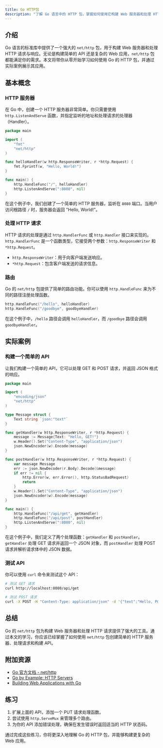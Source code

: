 ```yaml
---
title: Go HTTP包
description: "了解 Go 语言中的 HTTP 包，掌握如何使用它构建 Web 服务器和处理 HTTP 请求与响应。"
---
```


## 介绍

Go 语言的标准库中提供了一个强大的 `net/http` 包，用于构建 Web 服务器和处理 HTTP 请求与响应。无论是构建简单的 API 还是复杂的 Web 应用，`net/http` 包都能满足你的需求。本文将带你从零开始学习如何使用 Go 的 HTTP 包，并通过实际案例展示其应用。

## 基本概念

### HTTP 服务器

在 Go 中，创建一个 HTTP 服务器非常简单。你只需要使用 `http.ListenAndServe` 函数，并指定监听的地址和处理请求的处理器（Handler）。

```go
package main

import (
    "fmt"
    "net/http"
)

func helloHandler(w http.ResponseWriter, r *http.Request) {
    fmt.Fprintf(w, "Hello, World!")
}

func main() {
    http.HandleFunc("/", helloHandler)
    http.ListenAndServe(":8080", nil)
}
```

在这个例子中，我们创建了一个简单的 HTTP 服务器，监听在 `8080` 端口。当用户访问根路径 `/` 时，服务器会返回 "Hello, World!"。

### 处理 HTTP 请求

HTTP 请求的处理是通过 `http.HandlerFunc` 或 `http.Handler` 接口来实现的。`http.HandlerFunc` 是一个函数类型，它接受两个参数：`http.ResponseWriter` 和 `*http.Request`。

- `http.ResponseWriter`：用于向客户端发送响应。
- `*http.Request`：包含客户端发送的请求信息。

### 路由

Go 的 `net/http` 包提供了简单的路由功能。你可以使用 `http.HandleFunc` 来为不同的路径注册处理函数。

```go
http.HandleFunc("/hello", helloHandler)
http.HandleFunc("/goodbye", goodbyeHandler)
```

在这个例子中，`/hello` 路径会调用 `helloHandler`，而 `/goodbye` 路径会调用 `goodbyeHandler`。

## 实际案例

### 构建一个简单的 API

让我们构建一个简单的 API，它可以处理 GET 和 POST 请求，并返回 JSON 格式的响应。

```go
package main

import (
    "encoding/json"
    "net/http"
)

type Message struct {
    Text string `json:"text"`
}

func getHandler(w http.ResponseWriter, r *http.Request) {
    message := Message{Text: "Hello, GET!"}
    w.Header().Set("Content-Type", "application/json")
    json.NewEncoder(w).Encode(message)
}

func postHandler(w http.ResponseWriter, r *http.Request) {
    var message Message
    err := json.NewDecoder(r.Body).Decode(&message)
    if err != nil {
        http.Error(w, err.Error(), http.StatusBadRequest)
        return
    }
    w.Header().Set("Content-Type", "application/json")
    json.NewEncoder(w).Encode(message)
}

func main() {
    http.HandleFunc("/api/get", getHandler)
    http.HandleFunc("/api/post", postHandler)
    http.ListenAndServe(":8080", nil)
}
```

在这个例子中，我们定义了两个处理函数：`getHandler` 和 `postHandler`。`getHandler` 处理 GET 请求并返回一个 JSON 对象，而 `postHandler` 处理 POST 请求并解析请求体中的 JSON 数据。

### 测试 API

你可以使用 `curl` 命令来测试这个 API：

```bash
# 测试 GET 请求
curl http://localhost:8080/api/get

# 测试 POST 请求
curl -X POST -H "Content-Type: application/json" -d '{"text":"Hello, POST!"}' http://localhost:8080/api/post
```

## 总结

Go 的 `net/http` 包为构建 Web 服务器和处理 HTTP 请求提供了强大的工具。通过本文的学习，你应该已经掌握了如何使用 `net/http` 包创建简单的 HTTP 服务器、处理请求和构建 API。

## 附加资源

- [Go 官方文档 - net/http](https://golang.org/pkg/net/http/)
- [Go by Example: HTTP Servers](https://gobyexample.com/http-servers)
- [Building Web Applications with Go](https://astaxie.gitbooks.io/build-web-application-with-golang/content/en/)

## 练习

1. 扩展上面的 API，添加一个 PUT 请求处理函数。
2. 尝试使用 `http.ServeMux` 来管理多个路由。
3. 为你的 API 添加错误处理，确保在发生错误时返回适当的 HTTP 状态码。

通过完成这些练习，你将更深入地理解 Go 的 HTTP 包，并能够构建更复杂的 Web 应用。
